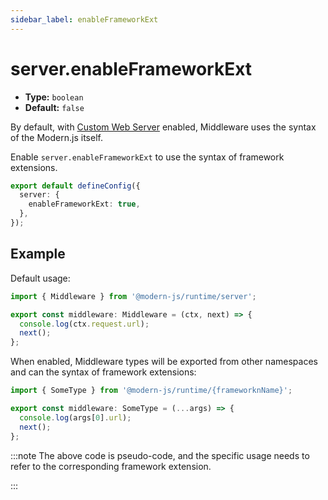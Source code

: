```yaml
---
sidebar_label: enableFrameworkExt
---
```


# server.enableFrameworkExt

- **Type:** `boolean`
- **Default:** `false`

By default, with [Custom Web Server](/guides/advanced-features/web-server) enabled, Middleware uses the syntax of the Modern.js itself.

Enable `server.enableFrameworkExt` to use the syntax of framework extensions.

```ts title="modern.config.ts"
export default defineConfig({
  server: {
    enableFrameworkExt: true,
  },
});
```

## Example

Default usage:

```ts title="server/index.ts"
import { Middleware } from '@modern-js/runtime/server';

export const middleware: Middleware = (ctx, next) => {
  console.log(ctx.request.url);
  next();
};
```

When enabled, Middleware types will be exported from other namespaces and can the syntax of framework extensions:

```ts title="server/index.ts"
import { SomeType } from '@modern-js/runtime/{frameworknName}';

export const middleware: SomeType = (...args) => {
  console.log(args[0].url);
  next();
};
```

:::note
The above code is pseudo-code, and the specific usage needs to refer to the corresponding framework extension.

:::
